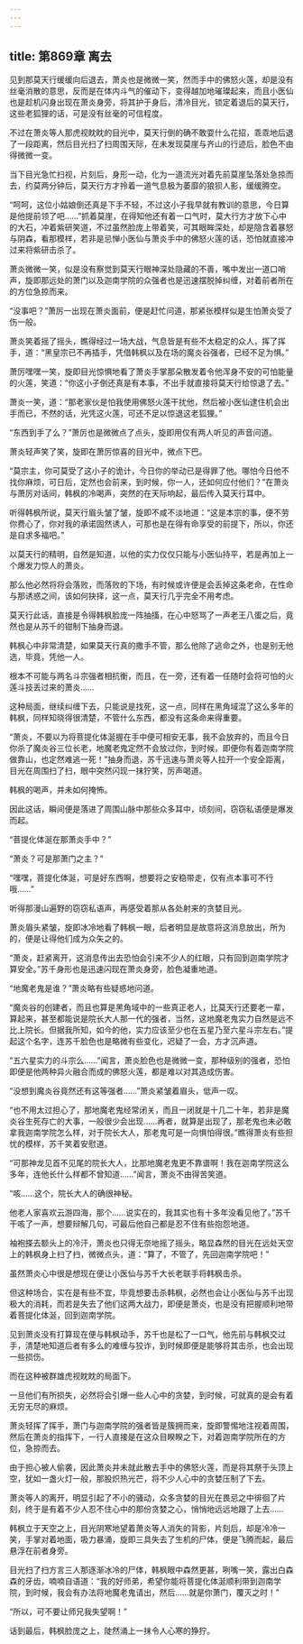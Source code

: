 ```yaml
---
---
---
```

title: 第869章 离去
---



见到那莫天行缓缓向后退去，萧炎也是微微一笑，然而手中的佛怒火莲，却是没有丝毫消散的意思，反而是在体内斗气的催动下，变得越加地璀璨起来，而且小医仙也是趁机闪身出现在萧炎身旁，将其护于身后，清冷目光，锁定着退后的莫天行，这些老狐狸的话，可是没有丝毫的可信程度。

不过在萧炎等人那虎视眈眈的目光中，莫天行倒的确不敢耍什么花招，乖乖地后退了一段距离，然后目光扫了扫周围天际，在未发现莫崖与齐山的行迹后，脸色不由得微微一变。

当下目光急忙扫视，片刻后，身形一动，化为一道流光对着先前莫崖坠落处急掠而去，约莫两分钟后，莫天行方才拎着一道气息极为萎靡的狼狈人影，缓缓腾空。

“呵呵，这位小姑娘倒还真是下手不轻，不过这小子我早就有教训的意思，今日算是他提前领了吧……”抓着莫崖，在得知他还有着一口气时，莫大行方才放下心中的大石，冲着紫研笑道，不过虽然脸庞上带着笑，可其眼眸深处，却是隐含着暴怒与阴森，看那模样，若非是忌惮小医仙与萧炎手中的佛怒火莲的话，恐怕就直接冲过来将紫研击杀了。

萧炎微微一笑，似是没有察觉到莫天行眼神深处隐藏的不善，嘴中发出一道口哨声，旋即那远处的萧门以及迦南学院的众强者也是迅速摆脱掉纠缠，对着前者所在的方位急掠而来。

“没事吧？”萧厉一出现在萧炎面前，便是赶忙问道，那紧张模样似是生怕萧炎受了伤一般。

萧炎笑着摇了摇头，瞧得经过一场大战，气息皆是有些不太稳定的众人，挥了挥手，道：“黑皇宗已不再插手，凭借韩枫以及在场的魔炎谷强者，已经不足为惧。”

萧厉嘿嘿一笑，旋即目光惊惧地看了萧炎手掌那朵散发着令他浑身不安的可怕能量的火莲，笑道：“你这小子倒还真是有本事，不出手就直接将莫天行给惊退了去。”

萧炎一笑，道：“那老家伙是怕我使用佛怒火莲干扰他，然后被小医仙逮住机会出手而已，不然的话，光凭这火莲，可还不足以惊退这老狐狸。”

“东西到手了么？”萧厉也是微微点了点头，旋即用仅有两人听见的声音问道。

萧炎轻声笑了笑，旋即在萧厉惊喜的目光中，微点下巴。

“莫宗主，你可莫受了这小子的诡计，今日你的举动已是得罪了他。哪怕今日他不找你麻烦，可日后，定然也会前来，到时候，你一人，还如何应付他们？”在萧炎与萧厉对话间，韩枫的冷喝声，突然的在天际响起，最后传入莫天行耳中。

听得韩枫所说，莫天行眉头皱了皱，旋即不咸不淡地道：“这是本宗的事，便不劳你费心了，你对我的承诺固然诱人，可那也是在得有命享受的前提下，所以，你还是自求多福吧。”

以莫天行的精明，自然是知道，以他的实力仅仅只能与小医仙持平，若是再加上一个爆发力惊人的萧炎。

那么他必然将将会落败，而落败的下场，有时候或许便是会丢掉这条老命，在性命与那诱惑之间，该如何抉择，这一点，莫天行几乎完全不用考虑。

莫天行此话，直接是令得韩枫脸庞一阵抽搐，在心中怒骂了一声老王八蛋之后，竟然也是从苏千的钳制下抽身而退。

韩枫心中非常清楚，如果莫天行真的撒手不管，那么他除了逃命之外，也是别无他选，毕竟，凭他一人。

根本不可能与两名斗宗强者相抗衡，而且，在一旁，还有着一任随时会将可怕的火莲斗技丢过来的萧炎……

这种局面，继续纠缠下去，只能说是找死，这一点，同样在黑角域混了这么多年的韩枫，同样知晓得很清楚，不管什么东西，都没有这条命来得重要。

“萧炎，不要以为将菩提化体涎握在手中便可相安无事，我不会放弃的，而且今日你杀了魔炎谷三位长老，地魔老鬼定然不会放过你，到时候，即便你有着迦南学院做靠山，也定然难逃一死！”抽身而退，苏千迅速与萧炎等人拉开一个安全距离，目光在周围扫了扫，眼中突然闪现一抹狞笑，厉声喝道。

韩枫的喝声，并未如何掩怖。

因此这话，瞬间便是落进了周围山脉中那些众多耳中，顷刻间，窃窃私语便是爆发而起。

“菩提化体涎在那萧炎手中？”

“萧炎？可是那萧门之主？”

“嘿嘿，菩提化体涎，可是好东西啊，想要将之安稳带走，仅有点本事可不行哦……”

听得那漫山遍野的窃窃私语声，再感受着那从各处射来的贪婪目光。

萧炎眉头紧皱，旋即冰冷地看了韩枫一眼，后者明显是故意将这消息放出，所为的，便是让得他们成为众矢之的。

“萧炎，赶紧离开，这消息传出去恐怕会引来不少人的红眼，只有回到迦南学院才算安全。”苏千身形也是迅速闪现在萧炎身旁，脸色凝重地道。

“地魔老鬼是谁？”萧炎略有些疑惑地问道。

“魔炎谷的创建者，而且也算是黑角域中的一些真正老人，比莫天行还要老一辈，算起来，甚至都能说是院长大人那一代的强者，当然，这地魔老鬼实力自然是远不比上院长。但据我所知，如今的他，实力应该至少也在五星乃至六星斗宗左右。”提起这个名字，连苏千脸色也是略微有些变化，迟疑了一会，方才沉声道。

“五六星实力的斗宗么……”闻言，萧炎脸色也是微微一变，那种级别的强者，恐怕即便是他两种异火融合而成的佛怒火莲，都是难以对其造成伤害。

“没想到魔炎谷竟然还有这等强者……”萧炎紧皱着眉头，低声一叹。

“也不用太过担心了，那地魔老鬼经常闭关，而且一闭就是十几二十年，若非是魔炎谷生死存亡的大事，一般很少会出现……再者，就算是出现了，那老鬼也未必敢拿我迦南学院怎么样，对于院长大人，那老鬼可是一向惧怕得很。”瞧得萧炎有些担忧的模样，苏千笑着安慰道。

“可那神龙见首不见尾的院长大人，比那地魔老鬼更不靠谱啊！我在迦南学院这么多年，连他长什么样都不曾知道……”闻言，萧炎不由得苦笑道。

“咳……这个，院长大人的确很神秘。

他老人家喜欢云游四海，那个……说实在的，我其实也有十多年没看见他了。”苏千干咳了一声，想要辩解几句，可最后他自己都是忍不住有些抱怨地道。

袖袍搽去额头上的冷汗，萧炎也只得无奈地摇了摇头，略显森然的目光在远处天空上的韩枫身上扫了扫，微微点头，道：“算了，不管了，先回迦南学院吧！”

虽然萧炎心中很是想现在便让小医仙与苏千大长老联手将韩枫击杀。

但这种场合，实在是有些不宜，毕竟想要击杀韩枫，必然也会让小医仙与苏千出现极大的消耗，而若是失去了他们这两大战力，即便是萧炎，也是没有把握顺利地带着菩提化体涎，回到迦南学院。

见到萧炎没有打算现在便与韩枫动手，苏千也是松了一口气，他先前与韩枫交过手，清楚地知道后者有多么的难缠与狡诈，到时候即便是能够将其击杀，也会出现一些损伤。

而在这种被群雄虎视眈眈的局面下。

一旦他们有所损失，必然将会引爆一些人心中的贪婪，到时候，可就真的是会有着无穷无尽的麻烦。

萧炎轻挥了挥手，萧门与迦南学院的强者皆是簇拥而来，旋即警惕地注视着周围，然后在萧炎的指挥下，一行人直接是在这众目睽睽之下，对着迦南学院所在的方位，急掠而去。

由于担心被人偷袭，因此萧炎并未就此散去手中的佛怒火莲，而是将其祭于头顶上空，犹如一盏火灯一般，那股炽热光芒，将不少人心中的贪婪压制了下去。

萧炎等人的离开，明显引起了不小的骚动，众多贪婪的目光在畏忌之中徘徊了片刻，终于是有着不少人忍不住心中的那份贪婪之心，悄悄地远远地跟了上去……

韩枫立于天空之上，目光阴寒地望着萧炎等人消失的背影，片刻后，却是冷冷一笑，手掌对着地面，吸力暴涌，旋即三具失去了生机的尸体，便是飞腾而起，最后悬浮在前者身旁。

目光扫了扫方言三人那逐渐冰冷的尸体，韩枫眼中森然更甚，咧嘴一笑，露出白森森的牙齿，喃喃自语道：“我的好师弟，希望你能将菩提化体涎顺利带到迦南学院，到时候，我会有办法将地魔老鬼请出，然后……就是你萧门，覆灭之时！”

“所以，可不要让师兄我失望啊！”

话到最后，韩枫脸庞之上，陡然涌上一抹令人心寒的狰狞。